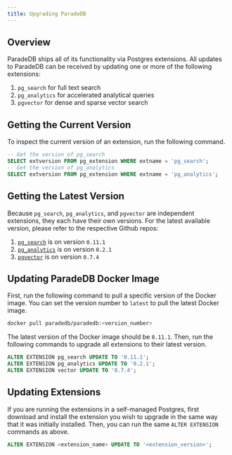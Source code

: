 ```yaml
---
title: Upgrading ParadeDB
---
```


## Overview

ParadeDB ships all of its functionality via Postgres extensions. All updates to ParadeDB can be
received by updating one or more of the following extensions:

1. `pg_search` for full text search
2. `pg_analytics` for accelerated analytical queries
3. `pgvector` for dense and sparse vector search

## Getting the Current Version

To inspect the current version of an extension, run the following command.

```sql
-- Get the version of pg_search
SELECT extversion FROM pg_extension WHERE extname = 'pg_search';
-- Get the version of pg_analytics
SELECT extversion FROM pg_extension WHERE extname = 'pg_analytics';
```

## Getting the Latest Version

Because `pg_search`, `pg_analytics`, and `pgvector` are independent extensions, they each have their own versions.
For the latest available version, please refer to the respective Github repos:

1. [`pg_search`](https://github.com/paradedb/paradedb/releases) is on version `0.11.1`
2. [`pg_analytics`](https://github.com/paradedb/pg_analytics/blob/main/pg_analytics.control) is on version `0.2.1`
3. [`pgvector`](https://github.com/pgvector/pgvector/tags) is on version `0.7.4`

## Updating ParadeDB Docker Image

First, run the following command to pull a specific version of the Docker image. You can set the version number
to `latest` to pull the latest Docker image.

```bash
docker pull paradedb/paradedb:<version_number>
```

The latest version of the Docker image should be `0.11.1`. Then, run the following commands to upgrade all extensions to their latest version.

```sql
ALTER EXTENSION pg_search UPDATE TO '0.11.1';
ALTER EXTENSION pg_analytics UPDATE TO '0.2.1';
ALTER EXTENSION vector UPDATE TO '0.7.4';
```

## Updating Extensions

If you are running the extensions in a self-managed Postgres, first download and install the extension you wish to upgrade in the same way that it was initially
installed. Then, you can run the same `ALTER EXTENSION` commands as above.

```sql
ALTER EXTENSION <extension_name> UPDATE TO '<extension_version>';
```
